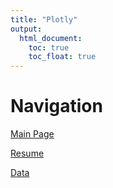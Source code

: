 ```yaml
---
title: "Plotly"
output: 
  html_document:
    toc: true
    toc_float: true
---
```


# Navigation

[Main Page](index.html)

[Resume](resume.html)

[Data](Data.html)

